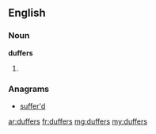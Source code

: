 ==English==

===Noun===
'''duffers'''

# {{plural of|[[duffer]]}}

===Anagrams===
* [[suffer'd#English|suffer'd]]

[[ar:duffers]]
[[fr:duffers]]
[[mg:duffers]]
[[my:duffers]]